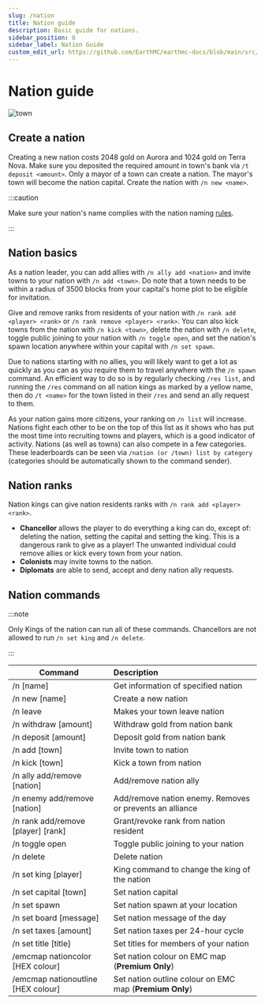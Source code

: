 ```yaml
---
slug: /nation
title: Nation guide
description: Basic guide for nations.
sidebar_position: 8
sidebar_label: Nation Guide
custom_edit_url: https://github.com/EarthMC/earthmc-docs/blob/main/src/docs/nation.mdx
---
```


# Nation guide

![town](/img/nation.webp)

## Create a nation

Creating a new nation costs 2048 gold on Aurora and 1024 gold on Terra Nova.
Make sure you deposited the required amount in town's bank via
`/t deposit <amount>`. Only a mayor of a town can create a nation. The mayor's
town will become the nation capital. Create the nation with `/n new <name>`.

:::caution

Make sure your nation's name complies with the nation naming
[rules](https://earthmc.net/docs/rules).

:::

## Nation basics

As a nation leader, you can add allies with `/n ally add <nation>` and invite
towns to your nation with `/n add <town>`. Do note that a town needs to be
within a radius of 3500 blocks from your capital's home plot to be eligible for
invitation.

Give and remove ranks from residents of your nation with
`/n rank add <player> <rank>` or `/n rank remove <player> <rank>`. You can also
kick towns from the nation with `/n kick <town>`, delete the nation with
`/n delete`, toggle public joining to your nation with `/n toggle open`, and set
the nation's spawn location anywhere within your capital with `/n set spawn`.

Due to nations starting with no allies, you will likely want to get a lot as
quickly as you can as you require them to travel anywhere with the `/n spawn`
command. An efficient way to do so is by regularly checking `/res list`, and
running the `/res` command on all nation kings as marked by a yellow name, then
do `/t <name>` for the town listed in their `/res` and send an ally request to
them.

As your nation gains more citizens, your ranking on `/n list` will increase.
Nations fight each other to be on the top of this list as it shows who has put
the most time into recruiting towns and players, which is a good indicator of
activity. Nations (as well as towns) can also compete in a few categories. These
leaderboards can be seen via `/nation (or /town) list by category` (categories
should be automatically shown to the command sender).

## Nation ranks

Nation kings can give nation residents ranks with `/n rank add <player> <rank>`.

- **Chancellor** allows the player to do everything a king can do, except of:
  deleting the nation, setting the capital and setting the king. This is a
  dangerous rank to give as a player! The unwanted individual could remove
  allies or kick every town from your nation.
- **Colonists** may invite towns to the nation.
- **Diplomats** are able to send, accept and deny nation ally requests.

## Nation commands

:::note

Only Kings of the nation can run all of these commands. Chancellors are not
allowed to run `/n set king` and `/n delete`.

:::

| Command                                                      | Description                                              |
| ------------------------------------------------------------ | :------------------------------------------------------- |
| /n [name]                                                    | Get information of specified nation                      |
| /n new [name]                                                | Create a new nation                                      |
| /n leave                                                     | Makes your town leave nation                             |
| /n withdraw [amount]                                         | Withdraw gold from nation bank                           |
| /n deposit [amount]                                          | Deposit gold from nation bank                            |
| /n add [town]                                                | Invite town to nation                                    |
| /n kick [town]                                               | Kick a town from nation                                  |
| /n ally add/remove [nation]                                  | Add/remove nation ally                                   |
| /n enemy add/remove [nation]                                 | Add/remove nation enemy. Removes or prevents an alliance |
| /n rank add/remove <span>[player]</span> <span>[rank]</span> | Grant/revoke rank from nation resident                   |
| /n toggle open                                               | Toggle public joining to your nation                     |
| /n delete                                                    | Delete nation                                            |
| /n set king [player]                                         | King command to change the king of the nation            |
| /n set capital [town]                                        | Set nation capital                                       |
| /n set spawn                                                 | Set nation spawn at your location                        |
| /n set board [message]                                       | Set nation message of the day                            |
| /n set taxes [amount]                                        | Set nation taxes per 24-hour cycle                       |
| /n set title [title]                                         | Set titles for members of your nation                    |
| /emcmap nationcolor [HEX colour]                             | Set nation colour on EMC map (**Premium Only**)          |
| /emcmap nationoutline [HEX colour]                           | Set nation outline colour on EMC map (**Premium Only**)  |
